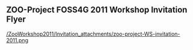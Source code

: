 
== ZOO-Project FOSS4G 2011 Workshop Invitation Flyer ==

[[/ZooWorkshop2011/Invitation_attachments/zoo-project-WS-invitation-2011.png]]




